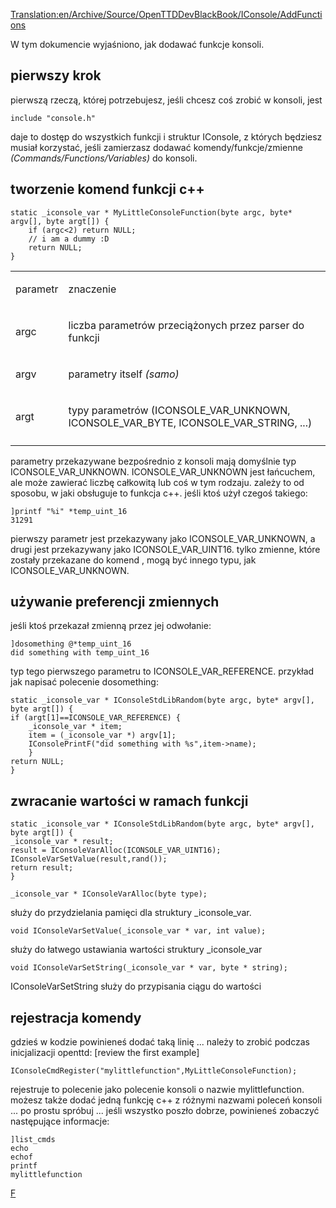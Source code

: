 [[Translation:en/Archive/Source/OpenTTDDevBlackBook/IConsole/AddFunctions]]
 
<!--{{DevDoc}}-->{{pl/Development/Rozwój}}
W tym dokumencie wyjaśniono, jak dodawać funkcje konsoli.

==pierwszy krok==
pierwszą rzeczą, której potrzebujesz, jeśli chcesz coś zrobić w konsoli, jest
<pre>
include "console.h"
</pre>
daje to dostęp do wszystkich funkcji i struktur IConsole, z których będziesz musiał korzystać, jeśli zamierzasz dodawać komendy/funkcje/zmienne ''(Commands/Functions/Variables)'' do konsoli.

==tworzenie komend funkcji c++==
<pre>
static _iconsole_var * MyLittleConsoleFunction(byte argc, byte* argv[], byte argt[]) {
	if (argc<2) return NULL;
	// i am a dummy :D
	return NULL;
}
</pre>
{|
| parametr || znaczenie
|-
| argc || liczba parametrów przeciążonych przez parser do funkcji
|-
| argv || parametry itself ''(samo)''
|-
| argt || typy parametrów (ICONSOLE_VAR_UNKNOWN, ICONSOLE_VAR_BYTE, ICONSOLE_VAR_STRING, ...)
|-
|}
parametry przekazywane bezpośrednio z konsoli mają domyślnie typ ICONSOLE_VAR_UNKNOWN. ICONSOLE_VAR_UNKNOWN jest łańcuchem, ale może zawierać liczbę całkowitą lub coś w tym rodzaju. zależy to od sposobu, w jaki obsługuje to funkcja c++. jeśli ktoś użył czegoś takiego:
<pre>
]printf "%i" *temp_uint_16
31291
</pre>
pierwszy parametr jest przekazywany jako ICONSOLE_VAR_UNKNOWN, a drugi jest przekazywany jako ICONSOLE_VAR_UINT16. tylko zmienne, które zostały przekazane do komend , mogą być innego typu, jak ICONSOLE_VAR_UNKNOWN.

==używanie preferencji zmiennych==
jeśli ktoś przekazał zmienną przez jej odwołanie:
<pre>
]dosomething @*temp_uint_16
did something with temp_uint_16
</pre>
typ tego pierwszego parametru to ICONSOLE_VAR_REFERENCE.
przykład jak napisać polecenie dosomething:
<pre>
static _iconsole_var * IConsoleStdLibRandom(byte argc, byte* argv[], byte argt[]) {
if (argt[1]==ICONSOLE_VAR_REFERENCE) {
    _iconsole_var * item;
    item = (_iconsole_var *) argv[1];
    IConsolePrintF("did something with %s",item->name);
    }
return NULL;
}
</pre>

==zwracanie wartości w ramach funkcji==
<pre>
static _iconsole_var * IConsoleStdLibRandom(byte argc, byte* argv[], byte argt[]) {
_iconsole_var * result;
result = IConsoleVarAlloc(ICONSOLE_VAR_UINT16);
IConsoleVarSetValue(result,rand());
return result;
}
</pre>
<pre>_iconsole_var * IConsoleVarAlloc(byte type);</pre>
służy do przydzielania pamięci dla struktury _iconsole_var.
<pre>void IConsoleVarSetValue(_iconsole_var * var, int value);</pre>
służy do łatwego ustawiania wartości struktury _iconsole_var
<pre>void IConsoleVarSetString(_iconsole_var * var, byte * string);</pre>
IConsoleVarSetString służy do przypisania ciągu do wartości

==rejestracja komendy==
gdzieś w kodzie powinieneś dodać taką linię ... należy to zrobić podczas inicjalizacji openttd: [review the first example]
<pre>
IConsoleCmdRegister("mylittlefunction",MyLittleConsoleFunction);
</pre>
rejestruje to polecenie jako polecenie konsoli o nazwie mylittlefunction. możesz także dodać jedną funkcję c++ z różnymi nazwami poleceń konsoli ... po prostu spróbuj ...
jeśli wszystko poszło dobrze, powinieneś zobaczyć następujące informacje:
<pre>
]list_cmds
echo
echof
printf
mylittlefunction
</pre>

<!--[[Category:OpenTTDDevBlackBook|F]]--> [[Category:pl/Archive/Source/OpenTTDDevBlackBook|F]]